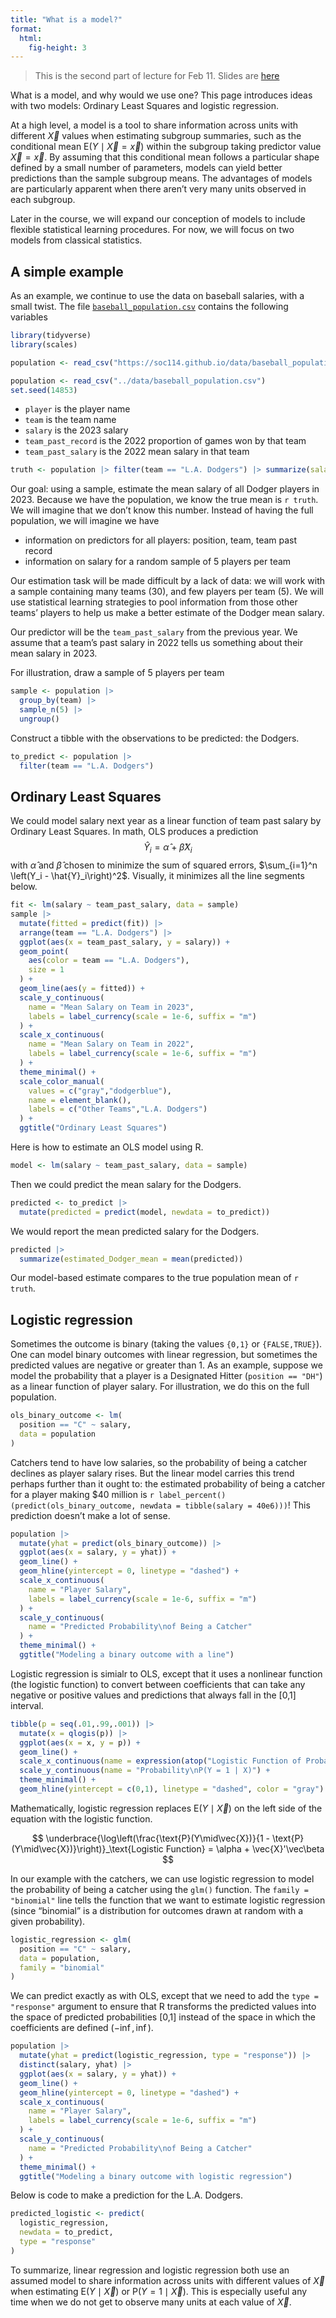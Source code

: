 ```yaml
---
title: "What is a model?"
format: 
  html:
    fig-height: 3
---
```


> This is the second part of lecture for Feb 11. Slides are [here](../slides/lec11b_what_is_a_model/lec11b_what_is_a_model.pdf)

<!-- > The reading with this class is [Berk 2020 Ch 1](https://link.springer.com/book/10.1007/978-3-030-40189-4) p. 1--5, stopping at paragraph ending "...is nonlinear." Then p. 14--17 "Model misspecification..." through "...will always be in play." -->

What is a model, and why would we use one? This page introduces ideas with two models: Ordinary Least Squares and logistic regression. 
<!-- Then, we discuss why we would use a model. -->

At a high level, a model is a tool to share information across units with different $\vec{X}$ values when estimating subgroup summaries, such as the conditional mean $\text{E}(Y\mid\vec{X} = \vec{x})$ within the subgroup taking predictor value $\vec{X} = \vec{x}$. By assuming that this conditional mean follows a particular shape defined by a small number of parameters, models can yield better predictions than the sample subgroup means. The advantages of models are particularly apparent when there aren't very many units observed in each subgroup.

Later in the course, we will expand our conception of models to include flexible statistical learning procedures. For now, we will focus on two models from classical statistics.

<!-- ::: columns -->

<!-- ::: {.column width="30%"} -->
<!-- {{< video https://www.youtube.com/embed/srf9eZ5lq68 >}} -->
<!-- ::: -->

<!-- ::: {.column width="30%"} -->
<!-- {{< video https://www.youtube.com/embed/3sHWUN-3pZE >}} -->
<!-- ::: -->

<!-- ::: {.column width="30%"} -->
<!-- {{< video https://www.youtube.com/embed/Pk6uNM74cKE >}} -->
<!-- ::: -->

<!-- ::: -->

## A simple example

As an example, we continue to use the data on baseball salaries, with a small twist. The file [`baseball_population.csv`](../data/baseball_population.csv) contains the following variables

```r
library(tidyverse)
library(scales)
```

```r
population <- read_csv("https://soc114.github.io/data/baseball_population.csv")
```
```r
population <- read_csv("../data/baseball_population.csv")
set.seed(14853)
```

- `player` is the player name
- `team` is the team name
- `salary` is the 2023 salary
- `team_past_record` is the 2022 proportion of games won by that team
- `team_past_salary` is the 2022 mean salary in that team

```r
truth <- population |> filter(team == "L.A. Dodgers") |> summarize(salary = mean(salary)) |> mutate(salary = label_dollar(scale = 1e-6, suffix = "m")(salary)) |> pull(salary)
```

Our goal: using a sample, estimate the mean salary of all Dodger players in 2023. Because we have the population, we know the true mean is `r truth`. We will imagine that we don't know this number. Instead of having the full population, we will imagine we have

* information on predictors for all players: position, team, team past record
* information on salary for a random sample of 5 players per team

Our estimation task will be made difficult by a lack of data: we will work with a sample containing many teams (30), and few players per team (5). We will use statistical learning strategies to pool information from those other teams' players to help us make a better estimate of the Dodger mean salary.

Our predictor will be the `team_past_salary` from the previous year. We assume that a team's past salary in 2022 tells us something about their mean salary in 2023.

For illustration, draw a sample of 5 players per team

```r
sample <- population |>
  group_by(team) |>
  sample_n(5) |>
  ungroup()
```

Construct a tibble with the observations to be predicted: the Dodgers.

```r
to_predict <- population |>
  filter(team == "L.A. Dodgers")
```

## Ordinary Least Squares

We could model salary next year as a linear function of team past salary by Ordinary Least Squares. In math, OLS produces a prediction
$$\hat{Y}_i = \hat\alpha + \hat\beta X_i$$ 
with $\hat\alpha$ and $\hat\beta$ chosen to minimize the sum of squared errors, $\sum_{i=1}^n \left(Y_i - \hat{Y}_i\right)^2$. Visually, it minimizes all the line segments below.

```r
fit <- lm(salary ~ team_past_salary, data = sample)
sample |>
  mutate(fitted = predict(fit)) |>
  arrange(team == "L.A. Dodgers") |>
  ggplot(aes(x = team_past_salary, y = salary)) +
  geom_point(
    aes(color = team == "L.A. Dodgers"),
    size = 1
  ) +
  geom_line(aes(y = fitted)) +
  scale_y_continuous(
    name = "Mean Salary on Team in 2023",
    labels = label_currency(scale = 1e-6, suffix = "m")
  ) +
  scale_x_continuous(
    name = "Mean Salary on Team in 2022",
    labels = label_currency(scale = 1e-6, suffix = "m")
  ) +
  theme_minimal() +
  scale_color_manual(
    values = c("gray","dodgerblue"),
    name = element_blank(),
    labels = c("Other Teams","L.A. Dodgers")
  ) +
  ggtitle("Ordinary Least Squares")
```

Here is how to estimate an OLS model using R.

```r
model <- lm(salary ~ team_past_salary, data = sample)
```

Then we could predict the mean salary for the Dodgers.
```r
predicted <- to_predict |>
  mutate(predicted = predict(model, newdata = to_predict))
```

We would report the mean predicted salary for the Dodgers.

```r
predicted |>
  summarize(estimated_Dodger_mean = mean(predicted))
```

Our model-based estimate compares to the true population mean of `r truth`.

## Logistic regression

Sometimes the outcome is binary (taking the values `{0,1}` or `{FALSE,TRUE}`). One can model binary outcomes with linear regression, but sometimes the predicted values are negative or greater than 1. As an example, suppose we model the probability that a player is a Designated Hitter (`position == "DH"`) as a linear function of player salary. For illustration, we do this on the full population.

```r
ols_binary_outcome <- lm(
  position == "C" ~ salary,
  data = population
)
```

Catchers tend to have low salaries, so the probability of being a catcher declines as player salary rises. But the linear model carries this trend perhaps further than it ought to: the estimated probability of being a catcher for a player making \$40 million is `r label_percent()(predict(ols_binary_outcome, newdata = tibble(salary = 40e6)))`! This prediction doesn't make a lot of sense.

```r
population |>
  mutate(yhat = predict(ols_binary_outcome)) |>
  ggplot(aes(x = salary, y = yhat)) +
  geom_line() +
  geom_hline(yintercept = 0, linetype = "dashed") +
  scale_x_continuous(
    name = "Player Salary",
    labels = label_currency(scale = 1e-6, suffix = "m")
  ) +
  scale_y_continuous(
    name = "Predicted Probability\nof Being a Catcher"
  ) +
  theme_minimal() +
  ggtitle("Modeling a binary outcome with a line")
```

Logistic regression is simialr to OLS, except that it uses a nonlinear function (the logistic function) to convert between coefficients that can take any negative or positive values and predictions that always fall in the [0,1] interval.

```r
tibble(p = seq(.01,.99,.001)) |>
  mutate(x = qlogis(p)) |>
  ggplot(aes(x = x, y = p)) +
  geom_line() +
  scale_x_continuous(name = expression(atop("Logistic Function of Probability","e.g."~hat(alpha)+X*hat(beta)))) +
  scale_y_continuous(name = "Probability\nP(Y = 1 | X)") +
  theme_minimal() +
  geom_hline(yintercept = c(0,1), linetype = "dashed", color = "gray")
```

Mathematically, logistic regression replaces $\text{E}(Y\mid\vec{X})$ on the left side of the equation with the logistic function.

$$
\underbrace{\log\left(\frac{\text{P}(Y\mid\vec{X})}{1 - \text{P}(Y\mid\vec{X})}\right)}_\text{Logistic Function} = \alpha + \vec{X}'\vec\beta
$$

In our example with the catchers, we can use logistic regression to model the probability of being a catcher using the `glm()` function. The `family = "binomial"` line tells the function that we want to estimate logistic regression (since "binomial" is a distribution for outcomes drawn at random with a given probability).

```r
logistic_regression <- glm(
  position == "C" ~ salary,
  data = population,
  family = "binomial"
)
```

We can predict exactly as with OLS, except that we need to add the `type = "response"` argument to ensure that R transforms the predicted values into the space of predicted probabilities [0,1] instead of the space in which the coefficients are defined ($-\inf,\inf$).

```r
population |>
  mutate(yhat = predict(logistic_regression, type = "response")) |>
  distinct(salary, yhat) |>
  ggplot(aes(x = salary, y = yhat)) +
  geom_line() +
  geom_hline(yintercept = 0, linetype = "dashed") +
  scale_x_continuous(
    name = "Player Salary",
    labels = label_currency(scale = 1e-6, suffix = "m")
  ) +
  scale_y_continuous(
    name = "Predicted Probability\nof Being a Catcher"
  ) +
  theme_minimal() +
  ggtitle("Modeling a binary outcome with logistic regression")
```

Below is code to make a prediction for the L.A. Dodgers.

```r
predicted_logistic <- predict(
  logistic_regression,
  newdata = to_predict,
  type = "response"
)
```

To summarize, linear regression and logistic regression both use an assumed model to share information across units with different values of $\vec{X}$ when estimating $\text{E}(Y\mid \vec{X})$ or $\text{P}(Y = 1\mid\vec{X})$. This is especially useful any time when we do not get to observe many units at each value of $\vec{X}$.

<!-- ## Why model? -->

<!-- Why would we use a model? One case where the need for a model is especiall -->

<!-- ## Penalized regression -->

<!-- Penalized regression is just like OLS, except that it prefers coefficient estimates that are closer to 0. This can reduce sampling variability. One penalized regression is ridge regression, which penalizes the sum of squared coefficients. In our example, it estimates the parameters to minimize -->

<!-- $$\underbrace{\sum_{i=1}^n \left(Y_i - \hat{Y}_i\right)^2}_\text{Squared Error} + \underbrace{\lambda\beta^2}_\text{Penalty}$$ -->

<!-- where the positive scalar penalty $\lambda$ encodes our preference for coefficients to be near zero. Otherwise, penalized regression is just like OLS! -->

<!-- The `gam()` function in the `mgcv` package will allow you to fit a ridge regression as follows. -->

<!-- ```{r, message = F, warning = F} -->
<!-- library(mgcv) -->
<!-- ``` -->

<!-- ```{r} -->
<!-- model <- gam( -->
<!--   salary ~ s(record, bs = "re"), -->
<!--   data = sample -->
<!-- ) -->
<!-- ``` -->

<!-- Predict the Dodger mean salary just as before, -->

<!-- ```{r} -->
<!-- to_predict |> -->
<!--   mutate(predicted = predict(model, newdata = to_predict)) -->
<!-- ``` -->

<!-- ## Splines -->

<!-- We may want to allow a nonlinear relationship between the predictor and the outcome. One way to do that is with splines, which estimate part of the model locally within regions of the predictor space separated by **knots**. The code below uses a linear spline with knots at 0.4 and 0.6. -->

<!-- ```{r} -->
<!-- library(splines) -->
<!-- model <- lm( -->
<!--   salary ~ bs(record, degree = 1, knots = c(.4,.6)), -->
<!--   data = sample -->
<!-- ) -->
<!-- ``` -->

<!-- ```{r, echo = F, fig.height = 2} -->
<!-- to_predict_all <- population |> -->
<!--   distinct(team, record, target_subgroup) -->
<!-- to_predict_all |> -->
<!--   mutate(fitted = predict(model, newdata = to_predict_all)) |> -->
<!--   ggplot(aes(x = record, y = fitted)) + -->
<!--   geom_line() + -->
<!--   geom_point(aes(color = target_subgroup), size = 2) + -->
<!--   scale_color_manual(values = c("black","dodgerblue")) + -->
<!--   theme_classic() + -->
<!--   theme(legend.position = "none") + -->
<!--   scale_y_continuous( -->
<!--     name = "Team Mean Salary", -->
<!--     labels = label_dollar(scale = 1e-6, suffix = "m"), -->
<!--     limits = c(0,10e6) -->
<!--   ) + -->
<!--   scale_x_continuous(name = "Past Team Win-Loss Record") -->
<!-- ``` -->

<!-- We can predict the Dodger mean salary just as before! -->

<!-- ```{r} -->
<!-- to_predict |> -->
<!--   mutate(predicted = predict(model, newdata = to_predict)) -->
<!-- ``` -->

<!-- ## Trees -->

<!-- Perhaps our response surface is bumpy, and poorly approximated by a smooth function. Decision trees search the predictor space for discrete places where the outcome changes, and assume that the response is flat within those regions. -->

<!-- ```{r} -->
<!-- library(rpart) -->
<!-- model <- rpart(salary ~ record, data = sample) -->
<!-- ``` -->

<!-- ```{r, echo = F, fig.height = 2} -->
<!-- to_predict_all |> -->
<!--   mutate(fitted = predict(model, newdata = to_predict_all)) |> -->
<!--   ggplot(aes(x = record, y = fitted)) + -->
<!--   geom_step() + -->
<!--   geom_point(aes(color = target_subgroup), size = 2) + -->
<!--   scale_color_manual(values = c("black","dodgerblue")) + -->
<!--   theme_classic() + -->
<!--   theme(legend.position = "none") + -->
<!--   scale_y_continuous( -->
<!--     name = "Team Mean Salary", -->
<!--     labels = label_dollar(scale = 1e-6, suffix = "m"), -->
<!--     limits = c(0,10e6) -->
<!--   ) + -->
<!--   scale_x_continuous(name = "Past Team Win-Loss Record") -->
<!-- ``` -->

<!-- Predict as in the other strategies. -->
<!-- ```{r} -->
<!-- to_predict |> -->
<!--   mutate(predicted = predict(model, newdata = to_predict)) -->
<!-- ``` -->

<!-- ## Conclusion -->

<!-- Statistical learning in this framing is all about -->

<!-- - we have a subgroup with few sampled units (the Dodgers) -->
<!-- - we want to use other units to help us learn -->
<!-- - our goal is to predict the population mean in the subgroup -->
